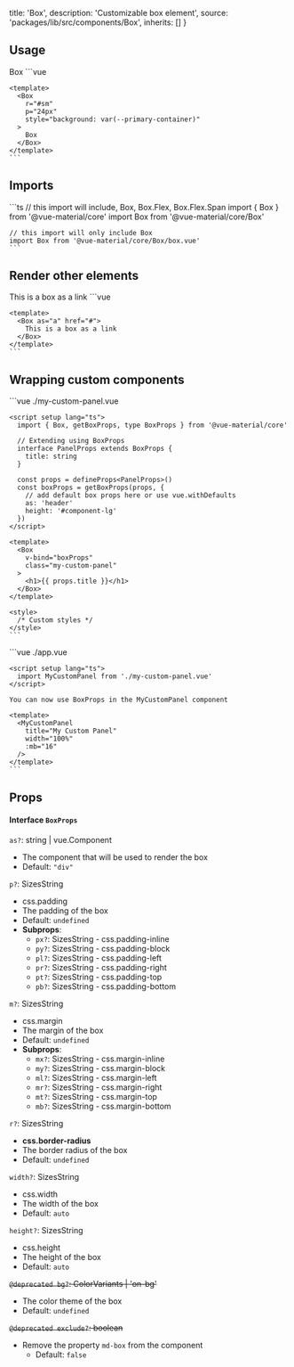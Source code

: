 
  title: 'Box',
  description: 'Customizable box element',
  source: 'packages/lib/src/components/Box',
  inherits: []
}

## Usage

<Preview>
  <PreviewFrame height="200">
    <Box 
      r="#sm" 
      p="24px"
      style="background: var(--primary-container)" 
    > Box </Box>
  </PreviewFrame>

  <CodeHighlight>
    ```vue
    <script setup lang="ts">
      import { Box } from '@vue-material/core'
    </script>

    <template>
      <Box
        r="#sm"
        p="24px"
        style="background: var(--primary-container)"
      >
        Box
      </Box>
    </template>
    ```

  </CodeHighlight>
</Preview>

## Imports

<Preview>
  <CodeHighlight>
    ```ts
    // this import will include, Box, Box.Flex, Box.Flex.Span
    import { Box } from '@vue-material/core'
    import Box from '@vue-material/core/Box'

    // this import will only include Box
    import Box from '@vue-material/core/Box/box.vue'
    ```

  </CodeHighlight>
</Preview>

## Render other elements

<Preview>
  <PreviewFrame height="200">
    <Box as="a" href="#">
      This is a box as a link
    </Box>
  </PreviewFrame>

  <CodeHighlight>
    ```vue
    <script setup lang="ts">
      import { Box } from '@vue-material/core'
    </script>

    <template>
      <Box as="a" href="#">
        This is a box as a link
      </Box>
    </template>
    ```

  </CodeHighlight>
</Preview>

## Wrapping custom components

<Preview>
  <CodeHighlight>
    ```vue
    ./my-custom-panel.vue

    <script setup lang="ts">
      import { Box, getBoxProps, type BoxProps } from '@vue-material/core'

      // Extending using BoxProps
      interface PanelProps extends BoxProps {
        title: string
      }

      const props = defineProps<PanelProps>()
      const boxProps = getBoxProps(props, {
        // add default box props here or use vue.withDefaults
        as: 'header'
        height: '#component-lg'
      })
    </script>

    <template>
      <Box
        v-bind="boxProps"
        class="my-custom-panel"
      >
        <h1>{{ props.title }}</h1>
      </Box>
    </template>

    <style>
      /* Custom styles */
    </style>
    ```

  </CodeHighlight>
</Preview>

<Preview>
  <CodeHighlight>
    ```vue
    ./app.vue

    <script setup lang="ts">
      import MyCustomPanel from './my-custom-panel.vue'
    </script>

    You can now use BoxProps in the MyCustomPanel component

    <template>
      <MyCustomPanel
        title="My Custom Panel"
        width="100%"
        :mb="16"
      />
    </template>
    ```

  </CodeHighlight>
</Preview>

## Props

#### Interface `BoxProps`

`as?`: string | vue.Component
- The component that will be used to render the box
- Default: `"div"`

`p?`: SizesString
- css.padding
- The padding of the box
- Default: `undefined`
- **Subprops**:
  - `px?`: SizesString - css.padding-inline
  - `py?`: SizesString - css.padding-block
  - `pl?`: SizesString - css.padding-left
  - `pr?`: SizesString - css.padding-right
  - `pt?`: SizesString - css.padding-top
  - `pb?`: SizesString - css.padding-bottom

`m?`: SizesString
- css.margin
- The margin of the box
- Default: `undefined`
- **Subprops**:
  - `mx?`: SizesString - css.margin-inline
  - `my?`: SizesString - css.margin-block
  - `ml?`: SizesString - css.margin-left
  - `mr?`: SizesString - css.margin-right
  - `mt?`: SizesString - css.margin-top
  - `mb?`: SizesString - css.margin-bottom

`r?`: SizesString
- **css.border-radius**
- The border radius of the box
- Default: `undefined`

`width?`: SizesString
- css.width
- The width of the box
- Default: `auto`

`height?`: SizesString
- css.height
- The height of the box
- Default: `auto`

~~`@deprecated bg?`: ColorVariants | 'on-bg'~~
- The color theme of the box
- Default: `undefined`

~~`@deprecated exclude?`: boolean~~
- Remove the property `md-box` from the component
  - Default: `false`

